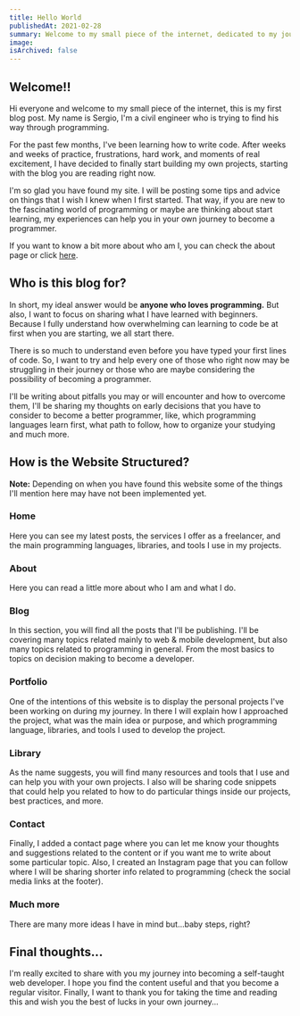 ```yaml
---
title: Hello World
publishedAt: 2021-02-28
summary: Welcome to my small piece of the internet, dedicated to my journey as a self-taught developer
image:
isArchived: false
---
```


## Welcome!!

Hi everyone and welcome to my small piece of the internet, this is my first blog post. My name is Sergio, I'm a civil engineer who is trying to find his way through programming.

For the past few months, I've been learning how to write code. After weeks and weeks of practice, frustrations, hard work, and moments of real excitement, I have decided to finally start building my own projects, starting with the blog you are reading right now.

I'm so glad you have found my site. I will be posting some tips and advice on things that I wish I knew when I first started. That way, if you are new to the fascinating world of programming or maybe are thinking about start learning, my experiences can help you in your own journey to become a programmer.

If you want to know a bit more about who am I, you can check the about page or click [here](/about).

## Who is this blog for?

In short, my ideal answer would be **anyone who loves programming.** But also, I want to focus on sharing what I have learned with beginners. Because I fully understand how overwhelming can learning to code be at first when you are starting, we all start there.

There is so much to understand even before you have typed your first lines of code. So, I want to try and help every one of those who right now may be struggling in their journey or those who are maybe considering the possibility of becoming a programmer.

I'll be writing about pitfalls you may or will encounter and how to overcome them, I'll be sharing my thoughts on early decisions that you have to consider to become a better programmer, like, which programming languages learn first, what path to follow, how to organize your studying and much more.

## How is the Website Structured?

**Note:** Depending on when you have found this website some of the things I'll mention here may have not been implemented yet.

### Home

Here you can see my latest posts, the services I offer as a freelancer, and the main programming languages, libraries, and tools I use in my projects.

### About

Here you can read a little more about who I am and what I do.

### Blog

In this section, you will find all the posts that I'll be publishing. I'll be covering many topics related mainly to web & mobile development, but also many topics related to programming in general. From the most basics to topics on decision making to become a developer.

### Portfolio

One of the intentions of this website is to display the personal projects I've been working on during my journey. In there I will explain how I approached the project, what was the main idea or purpose, and which programming language, libraries, and tools I used to develop the project.

### Library

As the name suggests, you will find many resources and tools that I use and can help you with your own projects. I also will be sharing code snippets that could help you related to how to do particular things inside our projects, best practices, and more.

### Contact

Finally, I added a contact page where you can let me know your thoughts and suggestions related to the content or if you want me to write about some particular topic.
Also, I created an Instagram page that you can follow where I will be sharing shorter info related to programming (check the social media links at the footer).

### Much more

There are many more ideas I have in mind but...baby steps, right?

## Final thoughts...

I'm really excited to share with you my journey into becoming a self-taught web developer. I hope you find the content useful and that you become a regular visitor. Finally, I want to thank you for taking the time and reading this and wish you the best of lucks in your own journey...
